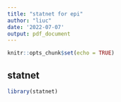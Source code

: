 ```yaml
---
title: "statnet for epi"
author: "liuc"
date: '2022-07-07'
output: pdf_document
---
```


```r
knitr::opts_chunk$set(echo = TRUE)
```

## statnet



```r
library(statnet)
```



```r

```





